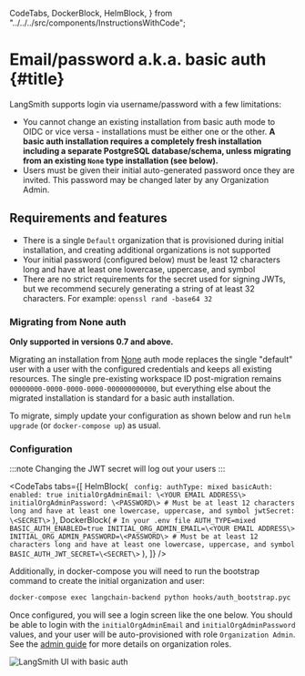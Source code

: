   CodeTabs,
  DockerBlock,
  HelmBlock,
} from "../../../src/components/InstructionsWithCode";

# Email/password a.k.a. basic auth {#title}

LangSmith supports login via username/password with a few limitations:

- You cannot change an existing installation from basic auth mode to OIDC or vice versa - installations must be either one or the other. **A basic auth installation requires a completely fresh installation including a separate PostgreSQL database/schema, unless migrating from an existing `None` type installation (see below).**
- Users must be given their initial auto-generated password once they are invited. This password may be changed later by any Organization Admin.

## Requirements and features

- There is a single `Default` organization that is provisioned during initial installation, and creating additional organizations is not supported
- Your initial password (configured below) must be least 12 characters long and have at least one lowercase, uppercase, and symbol
- There are no strict requirements for the secret used for signing JWTs, but we recommend securely generating a string of at least 32 characters. For example: `openssl rand -base64 32`

### Migrating from None auth

**Only supported in versions 0.7 and above.**

Migrating an installation from [None](/reference/authentication_authorization/authentication_methods.mdx#none) auth mode replaces the single "default" user with a user with the configured credentials and keeps all existing resources.
The single pre-existing workspace ID post-migration remains `00000000-0000-0000-0000-000000000000`, but everything else about the migrated installation is standard for a basic auth installation.

To migrate, simply update your configuration as shown below and run `helm upgrade` (or `docker-compose up`) as usual.

### Configuration

:::note
Changing the JWT secret will log out your users
:::

<CodeTabs
  tabs={[
    HelmBlock(
      `
config:
    authType: mixed
    basicAuth:
      enabled: true
      initialOrgAdminEmail: \<YOUR EMAIL ADDRESS\>
      initialOrgAdminPassword: \<PASSWORD\> # Must be at least 12 characters long and have at least one lowercase, uppercase, and symbol
      jwtSecret: \<SECRET\>`
    ),
    DockerBlock(
      `# In your .env file
AUTH_TYPE=mixed
BASIC_AUTH_ENABLED=true
INITIAL_ORG_ADMIN_EMAIL=\<YOUR EMAIL ADDRESS\>
INITIAL_ORG_ADMIN_PASSWORD=\<PASSWORD\> # Must be at least 12 characters long and have at least one lowercase, uppercase, and symbol
BASIC_AUTH_JWT_SECRET=\<SECRET\>`
    ),
  ]}
/>

Additionally, in docker-compose you will need to run the bootstrap command to create the initial organization and user:

```bash
docker-compose exec langchain-backend python hooks/auth_bootstrap.pyc
```

Once configured, you will see a login screen like the one below. You should be able to login with the `initialOrgAdminEmail` and `initialOrgAdminPassword` values, and your user will be auto-provisioned with role `Organization Admin`. See the [admin guide](../../administration/concepts#organization-roles) for more details on organization roles.

![LangSmith UI with basic auth](../static/langsmith_ui_basic_auth.png)

